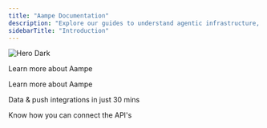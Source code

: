 ```yaml
---
title: "Aampe Documentation"
description: "Explore our guides to understand agentic infrastructure, integrate Aampe, and access API references to get started fast."
sidebarTitle: "Introduction"
---
```


<img
  className="hidden dark:block"
  src="/images/hero-dark.png"
  alt="Hero Dark"
/>

<div className="mb-20">
  <Card
    title="Knowledge Hub"
    href="/knowledge-hub/introduction"
    img="/images/KnowMore.webp"
    cta="See Details">
    Learn more about Aampe
  </Card>
</div>

<Card 
  className="mb-4 m-4"
  title="Knowledge Hub" 
  href="/knowledge-hub/introduction" 
  img="/images/KnowMore.webp" 
  cta="See Details">
  Learn more about Aampe
</Card>

<Card 
  title="Integration" 
  href="/integration/introduction" 
  img="/images/Integrations.webp" 
  cta="See Details">
  Data & push integrations in just 30 mins
</Card>

<Card 
  title="Api Reference" 
  href="/api-reference/introduction" 
  img="/images/API.webp" 
  cta="See Details">
  Know how you can connect the API's
</Card>
